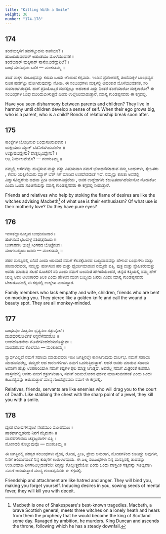 ```yaml
---
title: "Killing With a Smile"
weight: 36
number: "174-178"
---
```


## 174

ತಂದೆಮಕ್ಕಳಿಗೆ ಹದಗೆಟ್ಟುದನು ಕಾಣೆಯಾ? ।  
ಹೊಂದಿರುವರವರ್ ಅಹಂತೆಯು ಮೊಳೆಯುವನಕ ॥  
ತಂದೆಯಾರ್ ಮಕ್ಕಳಾರ್ ನಾನೆಂಬುದೆದ್ದುನಿಲೆ? ।  
ಬಂಧ ಮುರಿವುದು ಬಳಿಕ — ಮಂಕುತಿಮ್ಮ ॥

ತಂದೆ ಮಕ್ಕಳ ಸಂಬಂಧವನ್ನು ಕುರಿತು ಒಂದು ಚೆಂದಾದ ಕಗ್ಗವಿದು. ಇಂದಿನ ಪ್ರಪಂಚದಲ್ಲಿ ತಂದೆಮಕ್ಕಳ ಬಾಂಧವ್ಯದ ರೂಪ ಹದಗೆಟ್ಟು ಹೋಗಿರುವುದನ್ನು ನೋಡಿ. ಈ ಸಂಬಂಧಗಳು ಮಕ್ಕಳಲ್ಲಿ ಅಹಂಕಾರ ಮೊಳೆಯುವತನಕ, ಸರಿ ಸುಮಾರಾಗಿರುತ್ತದೆ. ಹಾಗೆ ಪ್ರತಿಯೊಬ್ಬರ ಮನಸ್ಸಲ್ಲೂ ಅಹಂಕಾರ ಎದ್ದು ನಿಂತರೆ ತಂದೆಯಾರೋ ಮಕ್ಕಳಾರೋ? ಈ ಸಂಬಂಧಗಳ ಬಂಧ ಮುರಿದುಬೀಳುತ್ತದೆ ಎಂದು ಉಲ್ಲೇಖಮಾಡುತ್ತಾರೆ, ಮಾನ್ಯ ಗುಂಡಪ್ಪನವರು ಈ ಕಗ್ಗದಲ್ಲಿ.

Have you seen disharmony between parents and children? They live in harmony until children develop a sense of self. When their ego grows big, who is a parent, who is a child? Bonds of relationship break soon after.

## 175

ಕಾಂಕ್ಷೆಗಳ ಬೋಧಿಸುವ ಬಂಧುಸಖರುಪಕಾರ ।  
ಯಕ್ಷಿಯರು ಮ್ಯಾಕ್ ಬೆತನಿಗೆಸಗಿದುಪದೇಶ ॥  
ಉತ್ಸಾಹವಿದ್ದೇನು? ವಾತ್ಸಲ್ಯವಿದ್ದೇನು? ।  
ಅಕ್ಷಿ ನಿರ್ಮಲವೇನೊ? — ಮಂಕುತಿಮ್ಮ ॥

ನಮ್ಮಲ್ಲಿ ಆಸೆಗಳನ್ನು ಹುಟ್ಟಿಸುವ ಮತ್ತು ವಸ್ತು ವಿಷಯವಾಗಿ ನಮಗೆ ಭೋಧನೆಮಾಡುವ ನಮ್ಮ ಬಂಧುಗಳು, ಸ್ನೇಹಿತರು , ಕೇವಲ ಯಕ್ಷಿಣಿಯರು ಮ್ಯಾಕ್ ಬೆತ್ ನಿಗೆ ಮಾಡಿದ ಉಪದೇಶದಂತೆ ಇದೆ. ನಮ್ಮನ್ನು ಕುರಿತು ಅವರಲ್ಲಿ ವಿಶ್ವಾಸವಿದ್ದರೇನು ಅಥವಾ ಪ್ರೀತಿ ಅನುರಾಗವಿದ್ದರೇನು , ಅವರ ಉದ್ಧೇಶಗಳು ಕಲುಷಿತವಾಗಿದೆಯೇನೋ ನೋಡಿಕೋ ಎಂದು ಒಂದು ಸೂಚನೆಯನ್ನು ಮಾನ್ಯ ಗುಂಡಪ್ಪನವರು ಈ ಕಗ್ಗದಲ್ಲಿ ನೀಡುತ್ತಾರೆ.

Friends and relatives who help by stoking the flame of desires are like the witches advising Macbeth[^68] of what use is their enthusiasm? Of what use is their motherly love? Do they have pure eyes?

## 176

ಇಂಗಿತಜ್ಞಾನವಿಲ್ಲದ ಬಂಧುಪರಿವಾರ ।  
ಹಂಗಿಸುವ ಛಲವುಳ್ಳ ಸತಿಪುತ್ರಸಖರು ॥  
ಬಂಗಾರದಸಿ ಚುಚ್ಚೆ ಸಿಂಗರದ ಬೊಟ್ಟೆನುವ ।  
ಮಂಗಬುದ್ಧಿಯ ಜನರು — ಮಂಕುತಿಮ್ಮ ॥

ಪರರ ಮನಸ್ಸಿನಲ್ಲಿ ಏನಿದೆ ಎಂದು ಅರಿಯದೆ ನಮಗೆ ಕೆಲಸಕ್ಕೆಬಾರದ ಬುದ್ಧಿವಾದವನ್ನು ಹೇಳುವ ಬಂಧುಗಳು ಮತ್ತು ಪರಿವಾರದವರು, ನಮ್ಮನ್ನು ಹಂಗಿಸುವ ಹಠ ಮತ್ತು ಧೈರ್ಯಮಾಡುವ ನಮ್ಮದೇ ಪತ್ನಿ, ಪುತ್ರ ಮತ್ತು ಸ್ನೇಹಿತರುಮತ್ತು ಅವರು ಮಾಡುವ ಸಲಹೆ ಸೂಚನೆಗೆ ಸರಿ ಎಂದು ನಮಗೆ ಬಲವಂತ ಹೇಗಿದೆಯೆಂದರೆ, ಚಿನ್ನದ ಕತ್ತಿಯಲ್ಲಿ ನಮ್ಮ ಹೇಗೆ ಚುಚ್ಚಿ ಅದು ಅಲಂಕಾರದ ತಿಲಕ ಎಂದು ಹೇಳುವ ಮಂಗ ಬುದ್ಧಿಯ ಜನರು ಎಂದು ಮಾನ್ಯ ಗುಂಡಪ್ಪನವರು ಟೀಕಾರೂಪದಲ್ಲಿ ಈ ಕಗ್ಗದಲ್ಲಿ ಉಲ್ಲೇಖ ಮಾಡಿದ್ದಾರೆ.

Family members who lack empathy and wife, children, friends who are bent on mocking you. They pierce like a golden knife and call the wound a beauty spot. They are all monkey-minded.

## 177

ಬಂಧುವುಂ ಮಿತ್ರನುಂ ಭೃತ್ಯನುಂ ಶತ್ರುವೊಲೆ ।  
ದಂಡಧರನೋಲಗಕೆ ನಿನ್ನನೆಳೆವವರೋ ॥  
ಅಂದದೊಡವೆಯ ಮೊನೆಗಳಿಂದೆದೆಯನೊತ್ತುವಾ ।  
ಮಂದಹಸಿತದ ಕೊಲೆಯೊ — ಮಂಕುತಿಮ್ಮ ॥

ಸ್ವಾರ್ಥವಿಲ್ಲದೆ ನಮಗೆ ಸಹಾಯ ಮಾಡುವವರು ಇಡೀ ಜಗತ್ತಿನಲ್ಲೇ ಕಾಣಸಿಗುವುದು ದುರ್ಲಭ. ನಮಗೆ ಸಹಾಯ ಮಾಡುವವರೆಲ್ಲ, ತಮ್ಮದೇ ಆದ ಕಾರಣಗಳಿಗಾಗಿ ನಮಗೆ ಒದಗುತ್ತಿರುತ್ತಾರೆ. ಆದರೆ ಅವರು ಮಾಡುವ ಸಹಾಯ ಅವರಿಗೇ ಹೆಚ್ಚು ಉಪಕಾರಿಯಾಗಿ ನಮಗೆ ಕಷ್ಟಗಳ ಫಲ ಮಾತ್ರ ಸಿಗುತ್ತವೆ. ಅವರೆಲ್ಲ ನಮಗೆ ಮಿತ್ರರಂತೆ ಕಂಡರೂ ವಾಸ್ತವದಲ್ಲಿ ಅವರು ನಮಗೆ ಶತ್ರುಗಳಂತಾಗಿ, ನಮಗೆ ಯಮಲೋಕದ ಧರ್ಶನ ಮಾಡಿಸುವವರಂತೆ ಎಂದು ಒಂದು ಕಟುಸತ್ಯವನ್ನು ಅರುಹುತ್ತಾರೆ ಮಾನ್ಯ ಗುಂಡಪ್ಪನವರು ನಮಗೆ ಈ ಕಗ್ಗದಲ್ಲಿ.

Relatives, friends, servants are like enemies who will drag you to the court of Death. Like stabbing the chest with the sharp point of a jewel, they kill you with a smile.

## 178

ದ್ವೇಷ ರೋಷಗಳವೊಲೆ ನೇಹಮುಂ ಮೋಹಮುಂ ।  
ಪಾಶವಾಗಲ್ಬಹುದು ನಿನಗೆ ಮೈಮರಸಿ ॥  
ವಾಸನೆಗಳುರುಬಿ ಚಿತ್ತಜ್ವರಂಗಳ ಬಿತ್ತಿ ।  
ಮೋಸದಲಿ ಕೊಲ್ಲುವುವೊ — ಮಂಕುತಿಮ್ಮ ॥

ಈ ಜಗತ್ತಿನಲ್ಲಿ ಪರಸ್ಪರ ಸಂಬಂಧಗಳು ದ್ವೇಷ, ರೋಷ, ಪ್ರೀತಿ, ಪ್ರೇಮ ಅನುರಾಗ, ಮೋಹಗಳಿಂದ ಕೂಡಿದ್ದು ಅವುಗಳು, ನಿನಗೆ ಅರಿವಾಗದಂತೆ ನಿನ್ನ ಕುತ್ತಿಗೆಗೆ ಉರುಳಾಗವುದು. ಈ ಎಲ್ಲ ಸಂಬಂಧಗಳು ನಿನ್ನ ಮನಸ್ಸಿನಲ್ಲಿ ತಾಪವನ್ನು ಉಂಟುಮಾಡಿ ನಿನಗರಿವಿಲ್ಲದಂತೆಯೇ ನಿನ್ನನ್ನು ಕೊಲ್ಲುತ್ತದೆಯೋ ಎಂದು ಒಂದು ವಾಸ್ತವಿಕ ಸತ್ಯವನ್ನು ಸೂಚ್ಯವಾಗಿ ನಮಗೆ ಅರುಹುತ್ತಾರೆ ಮಾನ್ಯ ಗುಂಡಪ್ಪನವರು ಈ ಕಗ್ಗದಲ್ಲಿ.

Friendship and attachment are like hatred and anger. They will bind you, making you forget yourself. Inducing desires in you, sowing seeds of mental fever, they will kill you with deceit.

[^68]: Macbeth is one of Shakespeare's best-known tragedies. Macbeth, a brave Scottish general, meets three witches on a lonely heath and hears from them the prophecy that he would become the king of Scotland some day. Ravaged by ambition, he murders. King Duncan and ascends the throne, following which he has a steady downfall.
